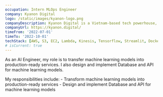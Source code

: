 ```yaml
---
occupation: Intern MLOps Engineer
company: Kyanon Digital
logo: /static/images/kyanon-logo.png
companyDescription: Kyanon Digital is a Vietnam-based tech powerhouse, providing world-class digital solutions using Agile processes.
companyUrl: https://kyanon.digital/
timeFrom: '2022-07-01'
timeTo: '2022-10-01'
techStack: [AWS, S3, EC2, Lambda, Kinesis, Tensorflow, Streamlit, Docker]
# isCurrent: true
---
```

As an AI Engineer, my role is to transfer machine learning models into production-ready services. I also design and implement Database and API for machine learning models.

My responsibilities include:
    - Transform machine learning models into production-ready services
    - Design and implement Database and API for machine learning models